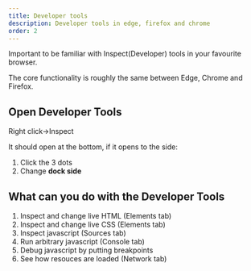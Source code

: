 ```yaml
---
title: Developer tools
description: Developer tools in edge, firefox and chrome
order: 2
---
```


Important to be familiar with Inspect(Developer) tools in your favourite browser.

The core functionality is roughly the same between Edge, Chrome and Firefox.

## Open Developer Tools

Right click->Inspect

It should open at the bottom, if it opens to the side:

1. Click the 3 dots
2. Change **dock side**

## What can you do with the Developer Tools
1. Inspect and change live HTML (Elements tab)
2. Inspect and change live CSS (Elements tab)
3. Inspect javascript (Sources tab)
4. Run arbitrary javascript (Console tab)
5. Debug javascript by putting breakpoints
6. See how resouces are loaded (Network tab)



